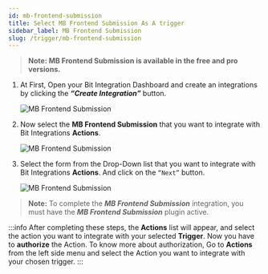 ```yaml
---
id: mb-frontend-submission
title: Select MB Frontend Submission As A trigger
sidebar_label: MB Frontend Submission
slug: /trigger/mb-frontend-submission
---
```



> **Note: MB Frontend Submission is available in the free and pro versions.**

1. At First, Open your Bit Integration Dashboard and create an integrations by clicking the **_“Create Integration”_** button.

   <Image src="trigger/_create-integrations" alt="MB Frontend Submission" w="1020" h="350" />

2. Now select the **MB Frontend Submission** that you want to integrate with Bit Integrations **Actions**.

   <Image src="trigger/mb/select-trigger" alt="MB Frontend Submission" w="1020" h="350" />

3. Select the form from the Drop-Down list that you want to integrate with Bit Integrations **Actions**. And click on the `“Next”` button.

   <Image src="trigger/mb/select-form-or-task-name" alt="MB Frontend Submission" w="1020" h="350" />

> **Note:** To complete the ***MB Frontend Submission*** integration, you must have the ***MB Frontend Submission*** plugin active.

:::info
  After completing these steps, the **Actions** list will appear, and select the action you want to integrate with your selected **Trigger**. Now you have to **authorize** the Action. To know more about authorization, Go to **Actions** from the left side menu and select the Action you want to integrate with your chosen trigger.
:::

<Feedback/>